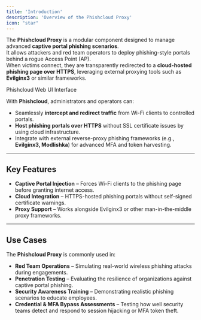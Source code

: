 ```yaml
---
title: 'Introduction'
description: 'Overview of the Phishcloud Proxy'
icon: "star"
---
```


The **Phishcloud Proxy** is a modular component designed to manage advanced **captive portal phishing scenarios**.  
It allows attackers and red team operators to deploy phishing-style portals behind a rogue Access Point (AP).  
When victims connect, they are transparently redirected to a **cloud-hosted phishing page over HTTPS**, leveraging external proxying tools such as **Evilginx3** or similar frameworks.  

<Card title="Phishcloud" img="/images/pro/phishcloud/phishcloud.png">
    Phishcloud Web UI Interface
</Card>

With **Phishcloud**, administrators and operators can:

- Seamlessly **intercept and redirect traffic** from Wi-Fi clients to controlled portals.  
- **Host phishing portals over HTTPS** without SSL certificate issues by using cloud infrastructure.  
- Integrate with external reverse-proxy phishing frameworks (e.g., **Evilginx3, Modlishka**) for advanced MFA and token harvesting.    

---

## Key Features

- **Captive Portal Injection** – Forces Wi-Fi clients to the phishing page before granting internet access.  
- **Cloud Integration** – HTTPS-hosted phishing portals without self-signed certificate warnings.  
- **Proxy Support** – Works alongside Evilginx3 or other man-in-the-middle proxy frameworks.  

---

## Use Cases

The **Phishcloud Proxy** is commonly used in:  

- **Red Team Operations** – Simulating real-world wireless phishing attacks during engagements.  
- **Penetration Testing** – Evaluating the resilience of organizations against captive portal phishing.  
- **Security Awareness Training** – Demonstrating realistic phishing scenarios to educate employees.  
- **Credential & MFA Bypass Assessments** – Testing how well security teams detect and respond to session hijacking or MFA token theft.  